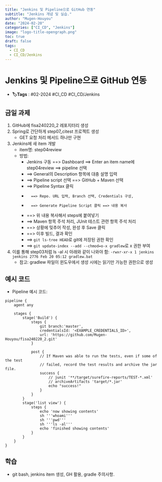 ```yaml
---
title: "Jenkins 및 Pipeline으로 GitHub 연동"
subtitle: "Jenkins 개념 및 실습."
author: "Mugen-Houyou"
date: "2024-02-20"
categories: ["CI_CD", "Jenkins"]
image: "logo-title-opengraph.png"
toc: true
draft: false
tags:
  - CI_CD
  - CI_CD/Jenkins
---
```


# Jenkins 및 Pipeline으로 GitHub 연동
- **🏷️Tags** :   #02-2024 #CI_CD #CI_CD/Jenkins 

## 금일 과제
1. GitHub에 fisa240220_2 레포지터리 생성
2. Spring로 간단하게 step07_citest 프로젝트 생성
	- GET 요청 처리 메서드 하나만 구현 
3. Jenkins에 새 item 개발
	- item명: step04review
	- 방법:
		- Jenkins 구동 ==> Dashboard ==> Enter an item name에 step04review ==> pipeline 선택
		- ==> General의 Description 항목에 대충 설명 입력
		- ==> Pipeline script 선택 ==> GitHub + Maven 선택
		- 	==> Pipeline Syntax 클릭
		- 		==> Repo. URL 입력, Branch 선택, Credentials 구성, 
		- 		==> Generate Pipeline Script 클릭 ==> 내용 복사
		- 	==> 위 내용 복사해서 steps에 붙여넣기
		- 	==> Maven 항목 주석 처리, JUnit 테스트 관련 항목 주석 처리
		- 	==> 상황에 밎추어 작성, 완성 후 Save 클릭
		- ==> 이후 빌드, 결과 확인
		- ==> `git ls-tree HEAD`로 git에 저장된 권한 확인
		-  ==> `git update-index --add --chmod=o-x gradlew`로 x 권한 부여
		
4. 이를 통해 step03처럼 ls -al 시 아래와 같이 나와야 함:
	`-rwxr-xr-x 1 jenkins jenkins 2776 Feb 20 05:12 gradlew.bat`
	- 참고: gradlew 파일이 윈도우에서 생성 시에는 읽기만 가능한 권한으로 생성

## 예시 코드
- Pipeline 예시 코드:
```
pipeline {
    agent any
    
    stages {
        stage('Build') {
            steps {
                git branch:'master',
                credentialsId: '<EXAMPLE_CREDENTIALS_ID>', 
                url: 'https://github.com/Mugen-Houyou/fisa240220_2.git'
            }

            post {
                // If Maven was able to run the tests, even if some of the test
                // failed, record the test results and archive the jar file.
                success {
                    // junit '**/target/surefire-reports/TEST-*.xml'
                    // archiveArtifacts 'target/*.jar'
                    echo "success!"
                }
            }
        }
        stage('list view') {
            steps {
                echo 'now showing contents'
                sh '''whoami'''
                sh '''pwd'''
                sh '''ls -al'''
                echo 'finished showing contents'
            }
        }
    }
}
```


## 학습
- git bash, jenkins item 생성, GH 활용, gradle 주의사항.
